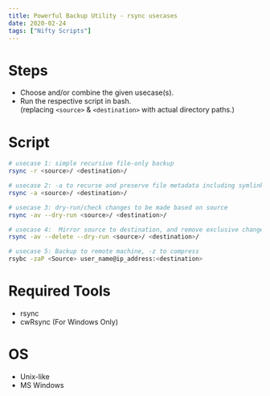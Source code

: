 ```yaml
---
title: Powerful Backup Utility - rsync usecases
date: 2020-02-24
tags: ["Nifty Scripts"]
---
```


# Steps

- Choose and/or combine the given usecase(s).
- Run the respective script in bash.  
  (replacing `<source>` & `<destination>` with actual directory paths.)

# Script

```bash
# usecase 1: simple recursive file-only backup
rsync -r <source>/ <destination>/

# usecase 2: -a to recurse and preserve file metadata including symlinks, permissions, mod time, groups, owners etc.
rsync -a <source>/ <destination>/

# usecase 3: dry-run/check changes to be made based on source
rsync -av --dry-run <source>/ <destination>/

# usecase 4:  Mirror source to destination, and remove exclusive changes in destination
rsync -av --delete --dry-run <source>/ <destination>/

# usecase 5: Backup to remote machine, -z to compress
rsybc -zaP <Source> user_name@ip_address:<destination>
```

# Required Tools

- rsync
- cwRsync (For Windows Only)

# OS

- Unix-like
- MS Windows
